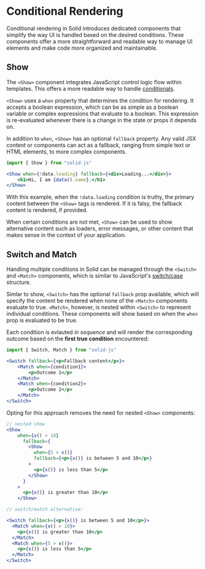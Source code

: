 # Conditional Rendering

Conditional rendering in Solid introduces dedicated components that simplify the way UI is handled based on the desired conditions.
These components offer a more straightforward and readable way to manage UI elements and make code more organized and maintainable.

## Show

The `<Show>` component integrates JavaScript control logic flow within templates.
This offers a more readable way to handle [conditionals](https://developer.mozilla.org/en-US/docs/Learn/JavaScript/Building_blocks/conditionals).

`<Show>` uses a `when` property that determines the condition for rendering.
It accepts a boolean expression, which can be as simple as a boolean variable or complex expressions that evaluate to a boolean.
This expression is re-evaluated whenever there is a change in the state or props it depends on.

In addition to `when`, `<Show>` has an optional `fallback` property.
Any valid JSX content or components can act as a fallback, ranging from simple text or HTML elements, to more complex components.

```jsx
import { Show } from "solid-js"

<Show when={!data.loading} fallback={<div>Loading...</div>}>
	<h1>Hi, I am {data().name}.</h1>
</Show>
```

With this example, when the `!data.loading` condition is truthy, the primary content between the `<Show>` tags is rendered.
If it is falsy, the fallback content is rendered, if provided.

When certain conditions are not met, `<Show>` can be used to show alternative content such as loaders, error messages, or other content that makes sense in the context of your application.

## Switch and Match

Handling multiple conditions in Solid can be managed through the `<Switch>` and `<Match>` components, which is similar to JavaScript's [switch/case](https://developer.mozilla.org/en-US/docs/Web/JavaScript/Reference/Statements/switch) structure.

Simlar to show, `<Switch>` has the optional `fallback` prop available, which will specify the content be rendered when none of the `<Match>` components evaluate to true.
`<Match>`, however, is nested within `<Switch>` to represent individual conditions.
These components will show based on when the `when` prop is evaluated to be true.

Each condition is evlauted _in sequence_ and will render the corresponding outcome based on the **first true condition** encountered:

```jsx
import { Switch, Match } from "solid-js"

<Switch fallback={<p>Fallback content</p>}>
	<Match when={condition1}>
		<p>Outcome 1</p>
	</Match>
	<Match when={condition2}>
		<p>Outcome 2</p>
	</Match>
</Switch>
```

Opting for this approach removes the need for nested `<Show>` components:

```jsx
// nested show
<Show
    when={x() > 10}
      fallback={
        <Show
          when={5 > x()}
          fallback={<p>{x()} is between 5 and 10</p>}
        >
          <p>{x()} is less than 5</p>
        </Show>
      }
    >
      <p>{x()} is greater than 10</p>
    </Show>

// switch/match alternative:

<Switch fallback={<p>{x()} is between 5 and 10</p>}>
  <Match when={x() > 10}>
    <p>{x()} is greater than 10</p>
  </Match>
  <Match when={5 > x()}>
    <p>{x()} is less than 5</p>
  </Match>
</Switch>
```
